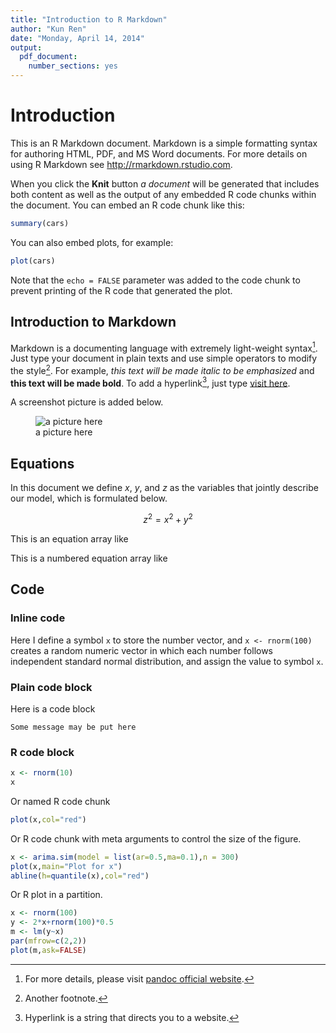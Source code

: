 ```yaml
---
title: "Introduction to R Markdown"
author: "Kun Ren"
date: "Monday, April 14, 2014"
output:
  pdf_document:
    number_sections: yes
---
```


# Introduction

This is an R Markdown document. Markdown is a simple formatting syntax for authoring HTML, PDF, and MS Word documents. For more details on using R Markdown see <http://rmarkdown.rstudio.com>.

When you click the **Knit** button *a document* will be generated that includes both content as well as the output of any embedded R code chunks within the document. You can embed an R code chunk like this:

```r
summary(cars)
```

You can also embed plots, for example:

```r
plot(cars)
```

Note that the `echo = FALSE` parameter was added to the code chunk to prevent printing of the R code that generated the plot.

## Introduction to Markdown

Markdown is a documenting language with extremely light-weight syntax[^1]. Just type your document in plain texts and use simple operators to modify the style[^kb]. For example, *this text will be made italic to be emphasized* and **this text will be made bold**. To add a hyperlink^[Hyperlink is a string that directs you to a website.], just type [visit here](http://www.google.com). 

A screenshot picture is added below.

![a picture here](images/markdownOverview.png)

[^1]: For more details, please visit [pandoc official website](http://johnmacfarlane.net/pandoc).
[^kb]: Another footnote.

## Equations

In this document we define $x$, $y$, and $z$ as the variables that jointly describe our model, which is formulated below.

$$ z^2=x^2+y^2 $$

This is an equation array like

\begin{align*}
x^2 + y^2 &= z^2 \\
x+y+z &= 1 \\
(x+y)(x-y) &= 1-z^2
\end{align*}

This is a numbered equation array like

\begin{align}
x^2 + y^2 &= z^2 \\
x+y+z &= 1 \\
(x+y)(x-y) &= 1-z^2
\end{align}

## Code

### Inline code

Here I define a symbol `x` to store the number vector, and `x <- rnorm(100)` creates a random numeric vector in which each number follows independent standard normal distribution, and assign the value to symbol `x`.

### Plain code block
Here is a code block

```
Some message may be put here
```

### R code block

```r
x <- rnorm(10)
x
```

Or named R code chunk

```r
plot(x,col="red")
```

Or R code chunk with meta arguments to control the size of the figure.

```r
x <- arima.sim(model = list(ar=0.5,ma=0.1),n = 300)
plot(x,main="Plot for x")
abline(h=quantile(x),col="red")
```

Or R plot in a partition.

```r
x <- rnorm(100)
y <- 2*x+rnorm(100)*0.5
m <- lm(y~x)
par(mfrow=c(2,2))
plot(m,ask=FALSE)
```
